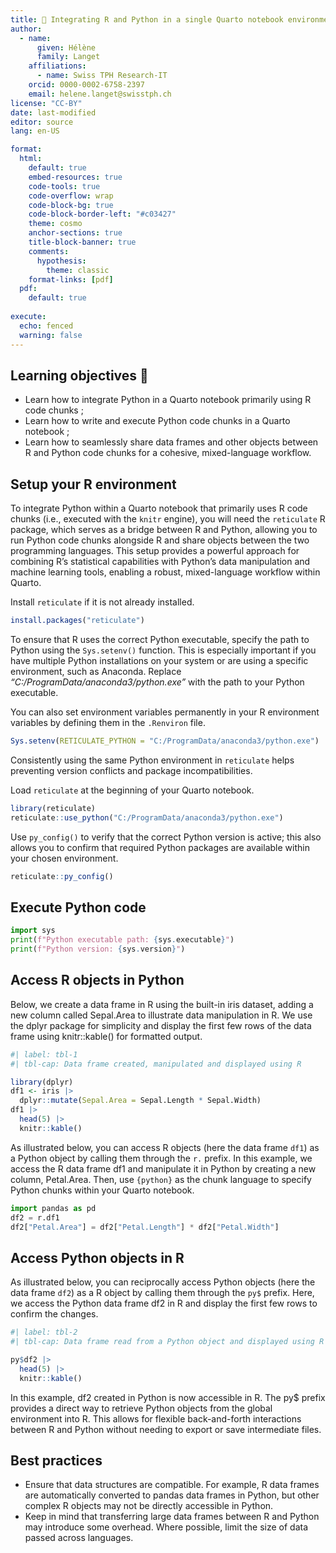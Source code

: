 ```yaml
---
title: 📘 Integrating R and Python in a single Quarto notebook environment
author:
  - name:
      given: Hélène
      family: Langet
    affiliations:
      - name: Swiss TPH Research-IT
    orcid: 0000-0002-6758-2397
    email: helene.langet@swisstph.ch
license: "CC-BY"
date: last-modified
editor: source
lang: en-US

format:
  html:
    default: true
    embed-resources: true
    code-tools: true
    code-overflow: wrap
    code-block-bg: true
    code-block-border-left: "#c03427"
    theme: cosmo
    anchor-sections: true
    title-block-banner: true
    comments:
      hypothesis: 
        theme: classic
    format-links: [pdf]
  pdf:
    default: true
    
execute:
  echo: fenced
  warning: false
---
```


## Learning objectives 🎯 

- Learn how to integrate Python in a Quarto notebook primarily using R code chunks ;
- Learn how to write and execute Python code chunks in a Quarto notebook ;
- Learn how to seamlessly share data frames and other objects between R and Python code chunks for a cohesive, mixed-language workflow.

## Setup your R environment

To integrate Python within a Quarto notebook that primarily uses R code chunks (i.e., executed with the `knitr` engine), you will need the `reticulate` R package, which serves as a bridge between R and Python, allowing you to run Python code chunks alongside R and share objects between the two programming languages. This setup provides a powerful approach for combining R’s statistical capabilities with Python’s data manipulation and machine learning tools, enabling a robust, mixed-language workflow within Quarto.

Install `reticulate` if it is not already installed.

```r
install.packages("reticulate")
```

To ensure that R uses the correct Python executable, specify the path to Python using the `Sys.setenv()` function. This is especially important if you have multiple Python installations on your system or are using a specific environment, such as Anaconda. Replace *"C:/ProgramData/anaconda3/python.exe"* with the path to your Python executable. 

::: callout-tip
You can also set environment variables permanently in your R environment variables by defining them in the `.Renviron` file.
:::

```r
Sys.setenv(RETICULATE_PYTHON = "C:/ProgramData/anaconda3/python.exe")
```

::: callout-important
Consistently using the same Python environment in `reticulate` helps preventing version conflicts and package incompatibilities.
:::

Load `reticulate` at the beginning of your Quarto notebook.

```r
library(reticulate)
reticulate::use_python("C:/ProgramData/anaconda3/python.exe")
```

Use `py_config()` to verify that the correct Python version is active; this also allows you to confirm that required Python packages are available within your chosen environment.

```r
reticulate::py_config()
```

## Execute Python code

```python
import sys
print(f"Python executable path: {sys.executable}")
print(f"Python version: {sys.version}")
```

## Access R objects in Python

Below, we create a data frame in R using the built-in iris dataset, adding a new column called Sepal.Area to illustrate data manipulation in R. We use the dplyr package for simplicity and display the first few rows of the data frame using knitr::kable() for formatted output.

```r
#| label: tbl-1
#| tbl-cap: Data frame created, manipulated and displayed using R

library(dplyr)
df1 <- iris |>
  dplyr::mutate(Sepal.Area = Sepal.Length * Sepal.Width)
df1 |>
  head(5) |>
  knitr::kable()
```

As illustrated below, you can access R objects (here the data frame `df1`) as a Python object by calling them through the `r.` prefix. In this example, we access the R data frame df1 and manipulate it in Python by creating a new column, Petal.Area. Then, use `{python}` as the chunk language to specify Python chunks within your Quarto notebook.

```python
import pandas as pd
df2 = r.df1
df2["Petal.Area"] = df2["Petal.Length"] * df2["Petal.Width"]
```

## Access Python objects in R

As illustrated below, you can reciprocally access Python objects (here the data frame `df2`) as a R object by calling them through the `py$` prefix. Here, we access the Python data frame df2 in R and display the first few rows to confirm the changes.

```r
#| label: tbl-2
#| tbl-cap: Data frame read from a Python object and displayed using R

py$df2 |>
  head(5) |>
  knitr::kable()
```

In this example, df2 created in Python is now accessible in R. The py$ prefix provides a direct way to retrieve Python objects from the global environment into R. This allows for flexible back-and-forth interactions between R and Python without needing to export or save intermediate files.

## Best practices

* Ensure that data structures are compatible. For example, R data frames are automatically converted to pandas data frames in Python, but other complex R objects may not be directly accessible in Python.
* Keep in mind that transferring large data frames between R and Python may introduce some overhead. Where possible, limit the size of data passed across languages.